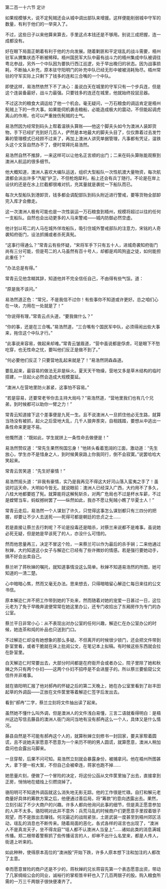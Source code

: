 

第二百一十六节 定计

如果规模够大，说不定髡贼还会从城中调出部队来增援。这样便能削弱城中守军的数量，有利于他们的一举突入了。

不过，这些日子以来他算来算去，手里这点本钱还是不够用。别说三成把握，连一成都没有。

好在眼下局面正朝着有利于他的方向发展。随着剿匪和平定瑶乱的战斗需要，梧州驻军从猬集状态不断被稀释。梧州国民军大队中最有战斗力的梧州集成中队被调往粤北参战，另外一个中队因为要执行西江巡逻，处于早出晚归的状态。因为战事损耗，不断抽人补充，原本驻守阳明门的补充中队已经无形中被被消耗殆尽。梧州常驻的守军实际上只剩下了钱多的连和三合嘴的一个中队。

即使这样，易浩然依然下不了决心：虽说白天在城里的守军只有一个步兵连，但是这个连装备最好，战斗力最强。只要钱多的连还在城里，他就始终投鼠忌器。

不过这次的粮食大调运给了他一个机会。毫无疑问，一万石粮食的调运肯定是梧州髡贼上下的一件大事。如果能伺机袭击粮船，必能造成极大的震动，不但能起调虎离山的作用，也可以严重挫伤髡贼的士气。

易浩然因为经常到码头上帮着温铁头算账――他这个脚夫头如今为澳洲人装卸货物，手下已经扩充到好几百人，俨然是本地最大的脚夫头目了，仅仅靠着过去发竹筹的管理模式已经顾不过来了，再加上澳洲人讲究单据管理，凡事都有凭证，温铁头这个文盲自然办不了，便时常拜托易浩然。

易浩然自然不推辞，一来这样可以让他名正言顺的出门；二来在码头算账能观察到澳洲人航运的很多细节。

他大概知道，澳洲人喜欢大编队运送，组织大型船队一次性航渡大量物资，每次航渡都会派出许多“汽艇”护卫，不但枪炮犀利，船上还会有兵丁随行。不论是在岸上设伏的还是在水上拦截都很难对抗，充其量就是袭扰一下船队而已。

每次大型船队到港卸货，钱多都会调配部队到码头附近进行警戒，要等货物全部卸完入库才会撤走。

这一次澳洲人极有可能也是一次性装运一万石粮食到梧州，规模将超过以往的任何一支船队。自然也会出动更多的人马来警戒――城内防御必然空虚。

他计划以苟二的人马在城外佯攻船队，吸引住城外警戒部队的注意力，宋铭的人奇袭知府衙门，设法抓捕或者杀死真髡。

“这事行得通么？”常青云有些怀疑，“宋将军手下只有五十人，进城奇袭知府衙门尚有三分可能，但是苟二的人马虽然有百十号人，却都是鸡鸣狗盗之徒，如何能担此重任？”

“办法总是有得。”

常青云见他含糊其辞，知道他并不完全信任自己，不由得有些气馁。道：

“原是我不该问。”

易浩然道正色：“常兄，不是我信不过你！有些事你不知道或许更好。总之咱们心在一块，力用在一处就是了！”

“你说得有理，”常青云点头道，“要我做什么？”

“你的事，还是在三合嘴。”易浩然道，“三合嘴有个国民军中队，必须得闹出些大事来，拖住这个中队才行。”

“此事说来容易，做起来却难。”常青云皱眉道，“营中虽说都是俘虏，可是眼下不愁吃穿，也无性命之忧，要叫他们反正是做不到了。”

“何必要他们反正？只要营地乱起来就是了！”易浩然阴森森道。

要乱起来，最容易的做法无非是纵火。夏天天干物燥，营地又多是草木结构的临时搭建，一旦起火必然会造成大规模蔓延。

“澳洲人在营地里防火甚紧，这事怕不容易。”

“若是容易，还要常老爷你去主持大局吗？”易浩然道，“营地里我们也有几个兄弟，到时候都可以助你一臂之力！”

常青云知道接下这个差事便是九死一生。且不说澳洲人一旦抓住他必无生路，就算当场没有被抓，起火之后营地大乱，几千人狼奔豕突，自相践踏，要想从中逃出一条性命来更是不易。

他慨然道：“既如此，学生就拼上一条性命去做便是！”

易浩然赞叹道：“常先生果然徇国忘身！”他转头看着宽阔的江面，激动道：“先生放心，学生亦不是惜身之人，到时候黄泉路上你我同行，倒不会寂寞。”说罢哈哈大笑起来。

常青云苦笑道：“先生好豪情！”

易浩然摇头道：“非我有豪情，实乃是我再见不得这大好河山落入蛮夷之手了！虽说时运天命，大明如今皆无。就说眼前：澳洲人已经深入广西，大约用不了多久，八桂大地都要姓了髡。就算能将这解髡斩杀，对两广危局也不过是杯水车薪，不过是螳臂当车，蚂蚁撼树罢了――纵然如此，我亦不愿让髡贼小瞧了华夏士人！”

常青云走后，易浩然一个人谋划了许久，只觉得这事怎么谋划都只有三四分的把握，却要让不少人去送死――死得可都是朝廷的忠贞之士……

若是直接让蔡兰去行刺呢？不论是投毒还是暗杀，对蔡兰来说都不是难事。虽说她必死无疑，但是她是早该死了的人，亦没什么可惜的。

然而他思量再三，决定不冒这个险，一来蔡兰可以作为最后的杀手锏；二来他通过秋婵，大约知道这小女子与解迩仁已经有了些许微妙的情感。若是强行要她动手，搞不好会出卖自己。

蔡兰听了蒋秋婵的嘱托，就知道事情没这么简单。秋婵不知道易浩然的所图，她可知道的一清二楚。

心中暗暗心焦，然而又毫无办法。思来想去，只得暗暗留心解迩仁每日来往的公文书信。

原本解迩仁并不把工作带到她的下处来，然而随着对她的宠爱一日甚过一日，这位元老为了免于早晚奔波便常常在她这里办公，还专门收拾出了东厢房作为专门的办公室。

蔡兰平日非常小心：从不表现出对办公室的任何兴趣，解迩仁在办公室办公的时候，她连茶和炖的补品也只送到门口。

不过解迩仁却没有她想象的那么多疑。不但离开的时候很少锁门，还会把文件带到卧室里看，或者干脆就在床上批阅公文，在笔记本上拟稿。有时候这些东西就会拉在卧室里。

白天解迩仁时常要出去，大部分时间都是在府衙开会或者办公，院子里除了她和秋婵之外只有两个仆妇――这两个仆妇不招呼是不会进屋子的。所以蔡兰要偷窥公文信件并非难事。

就在骆阳明汇报了他对郝冉的怀疑之后的第二天晚上，她在办公室里看到了赵丰田起草的外调函――正放在文件筐里等着解迩仁签字后发出去。

看到“郝冉”二字，蔡兰立刻将文件抽出读了起来。

虽然她不懂什么叫外调，但是澳洲人的文件浅白易懂，三言二语就看得明白：是梧州这边写信去藤县的澳洲人衙门询问当地有没有郝冉这么一个人，具体又是什么情况。

藤县自然是不可能有郝冉这个人的，就算秋婵立刻修书一封回家，要夫家帮着圆谎，且不说她夫家愿意不愿意为一个来历不明的男人圆谎，就算愿意，澳洲人稍加盘问也会露出马脚来。

一旦穿帮，后果不问可知。易浩然立刻就会暴露身份，被捕拿问。他在梧州所图甚大，拿下便一桩大案，不但自己会被牵连，蒋家也跑不掉……

她思量片刻，便做了一个冒险的决定，将这份公函从文件筐里抽了出去，直接拿到正房，悄悄地在蜡烛上引燃烧掉了。

骆阳明可不知道外调函就这么消失地无影无踪。他的工作很是忙碌。自打和解元老商量好具体的筹款方案之后，他便通过善后局，将“筹款”的意向透露出去。果然，立刻引起了不少大商户的兴趣。许多人都向他询问此事的细节，但是真正愿意参加的人并不太多。骆阳明对此并不意外：兵荒马乱的时候商户们更愿意手里捏着银子观望，而不是放出去赚钱。何况最近的战局紧张，土匪武装一度甚至到梧州郊区活动，瑶乱的消息也不断传来。随着局面的恶化，各式各样的谣言也出现了，“澳洲人不是真龙天子，坐不得龙庭”“瑶人都不认澳洲人当皇上”……诸如此类的消息满城传播。郑二根带着警察抓了些传播谣言的人，却审不出什么名堂来，都是人传人，街道上听来的。

如此种种，使得原本高位的“澳洲股”开始下跌，许多人原本想下注和加注的人都改了主意。

幸而愿意冒险的商户还是不少的，蒋秋婵的兄长蒋容先第一个表态愿意出资，带动了几家绸缎公会的同业，诚裕行的掌柜笪辛轩也入了几百两银子的股。购入粮食所需的一万三千两银子很快便凑齐了。


